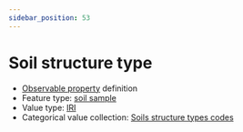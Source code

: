 ```yaml
---
sidebar_position: 53
---
```



# Soil structure type

- [Observable property](/viewers/dawe-vocabs?uri=https://linked.data.gov.au/def/nrm/5b4dc0ad-3b4d-47d2-a775-7b405b4ff570) definition
- Feature type: [soil sample](http://linked.data.gov.au/def/tern-cv/06461021-a6c2-4175-9651-23653c2b9116)
- Value type: [IRI](https://w3id.org/tern/ontologies/tern/IRI)
- Categorical value collection: [Soils structure types codes](/viewers/dawe-vocabs?uri=https://linked.data.gov.au/def/nrm/ba792941-7941-43c8-b992-b7f54dddf14c)

<Example
  protocolModule="soil-pit-characterization"
  observableProperty="https://linked.data.gov.au/def/nrm/5b4dc0ad-3b4d-47d2-a775-7b405b4ff570"
/>
